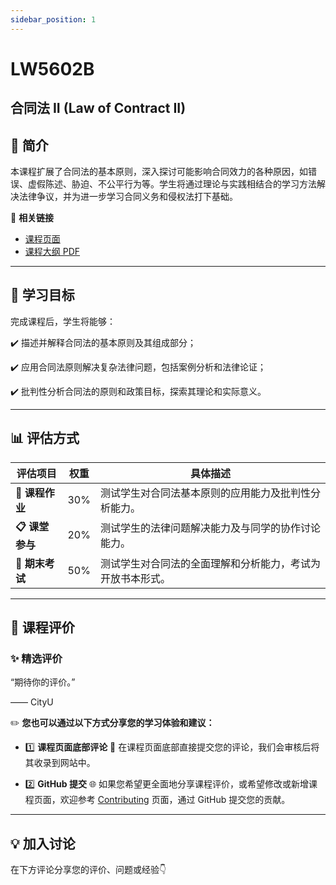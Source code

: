 ```yaml
---
sidebar_position: 1
---
```


# LW5602B
## 合同法 II (Law of Contract II)

## **📘 简介**
本课程扩展了合同法的基本原则，深入探讨可能影响合同效力的各种原因，如错误、虚假陈述、胁迫、不公平行为等。学生将通过理论与实践相结合的学习方法解决法律争议，并为进一步学习合同义务和侵权法打下基础。

🔗 **相关链接**
- [课程页面](https://www.cityu.edu.hk/catalogue/pg/202526/course/LW5602B.htm)
- [课程大纲 PDF](https://www.cityu.edu.hk/catalogue/pg/202526/course/LW5602B.pdf)

---

## **🎯 学习目标**

完成课程后，学生将能够：

✔️ 描述并解释合同法的基本原则及其组成部分；

✔️ 应用合同法原则解决复杂法律问题，包括案例分析和法律论证；

✔️ 批判性分析合同法的原则和政策目标，探索其理论和实际意义。

---

## **📊 评估方式**

| **评估项目**         | **权重** | **具体描述**                                                                                       |
|---------------------|---------|---------------------------------------------------------------------------------------------------|
| **📂 课程作业**       | 30%     | 测试学生对合同法基本原则的应用能力及批判性分析能力。                                                   |
| **📋 课堂参与**       | 20%     | 测试学生的法律问题解决能力及与同学的协作讨论能力。                                                       |
| **📂 期末考试**       | 50%     | 测试学生对合同法的全面理解和分析能力，考试为开放书本形式。                                                 |

---

## **💬 课程评价**

### ✨ **精选评价**
<div className={commentStyles.commentBox}>
    <p className={commentStyles.commentText}>
        “期待你的评价。”
    </p>
    <p className={commentStyles.commentAuthor}>—— CityU</p>
</div>

✏️ **您也可以通过以下方式分享您的学习体验和建议：**

- 1️⃣ **课程页面底部评论**
💬 在课程页面底部直接提交您的评论，我们会审核后将其收录到网站中。

- 2️⃣ **GitHub 提交**
🌐 如果您希望更全面地分享课程评价，或希望修改或新增课程页面，欢迎参考 [Contributing](/contributing) 页面，通过 GitHub 提交您的贡献。

---

## **💡 加入讨论**

在下方评论分享您的评价、问题或经验👇
<Utterances />
